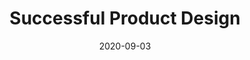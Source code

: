 ---
slug: successful-product-design
title: "Successful Product Design"
description: A short reflection on user experience and design.
date: 2020-09-03
readingTime: 1
---